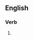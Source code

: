 ==English==

===Verb===
{{head|en|verb form}}

# {{present participle of|difference|lang=en|nocat=1}}